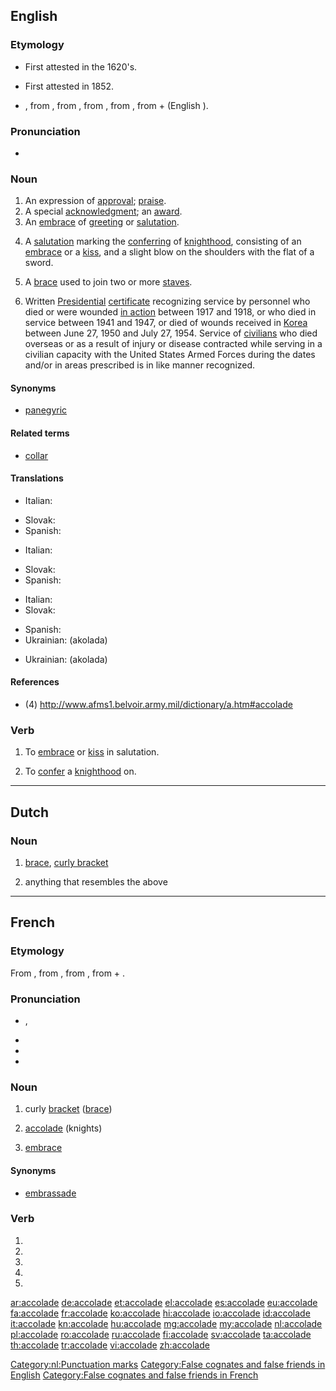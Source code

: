 ==English==
{{wikipedia|dab=accolade}}

===Etymology===
* First attested in the 1620's.
* {{sense|award|praise}} First attested in 1852.
* {{borrowed}} {{etyl|fr}}, from {{etyl|oc}} {{term|acolada||an embrace|lang=oc}}, from {{etyl|oc}} {{term|acolar||an embrace|lang=oc}}, from {{etyl|it}} {{term|accolata|lang=it}}, from {{etyl|VL.}} {{term|accolare|accolāre|to hug around the neck|lang=it}}, from {{etyl|la}} {{term|ad-|lang=la}} + {{term|collum||neck|lang=la}} (English {{term|collar|lang=en}}).

===Pronunciation===
* {{a|RP|US}} {{IPA|/ˈæk.ə.ˌleɪd/|/ˌæk.ə.ˈlɑd/}}

===Noun===
{{en-noun}}

# An expression of [[approval]]; [[praise]].
# A special [[acknowledgment]]; an [[award]].
# An [[embrace]] of [[greeting]] or [[salutation]].
# {{context|historical}} A [[salutation]] marking the [[conferring]] of [[knighthood]], consisting of an [[embrace]] or a [[kiss]], and a slight blow on the shoulders with the flat of a sword.
# {{context|music}} A [[brace]] used to join two or more [[staves]].
# {{context|US|military}} Written [[presidential|Presidential]] [[certificate]] recognizing service by personnel who died or were wounded [[in action]] between 1917 and 1918, or who died in service between 1941 and 1947, or died of wounds received in [[Korea]] between June 27, 1950 and July 27, 1954. Service of [[civilian]]s who died overseas or as a result of injury or disease contracted while serving in a civilian capacity with the United States Armed Forces during the dates and/or in areas prescribed is in like manner recognized.

====Synonyms====
* {{sense|expression of approval or praise}} [[panegyric]]

====Related terms====
* [[collar]]

====Translations====
{{trans-top|An expression of approval; praise}}
* Italian: {{t+|it|elogio|m}}
{{trans-mid}}
* Slovak: {{t-|sk|ovácie|f}}
* Spanish: {{t+|es|elogio|m}}
{{trans-bottom}}

{{trans-top|A special acknowledgment; an award}}
* Italian: {{t+|it|riconoscimento|m}}
{{trans-mid}}
* Slovak: {{t-|sk|ocenenie|n}}
* Spanish: {{t+|es|galardón|f}}
{{trans-bottom}}

{{trans-top|A salutation marking the conferring of knighthood}}
* Italian: {{t-|it|ordinazione|f}}
* Slovak: {{t-|sk|pasovanie}}
{{trans-mid}}
* Spanish: {{t-|es|acolada|f}}
* Ukrainian: {{t+|uk|аколада|f}} (akolada)
{{trans-bottom}}

{{trans-top| (music) A brace used to join two or more staves}}
* Ukrainian: {{t+|uk|аколада|f}} (akolada)
{{trans-mid}}
{{trans-bottom}}

{{trans-top|(American Military) Written Presidential certificate}}
{{trans-mid}}
{{trans-bottom}}

====References====
* (4) http://www.afms1.belvoir.army.mil/dictionary/a.htm#accolade

===Verb===
{{en-verb|accolad|ing}}

# {{transitive}} To [[embrace]] or [[kiss]] in salutation.
# {{context|transitive|historical}} To [[confer]] a [[knighthood]] on.

----

==Dutch==
{{wikipedia|lang=nl}}

===Noun===
{{nl-noun|f|accolades}}

# {{context|punctuations}} [[brace]], [[curly bracket]]
# anything that resembles the above

[[Category:nl:Punctuation marks]]

----

==French==

===Etymology===
From {{etyl|frp|fr}} {{term|acolada|lang=frp}}, from {{etyl|it|fr}} {{term|accolata|lang=it}}, from {{term|accolare||to embrace|lang=it}}, from {{etyl|la|fr}} {{term|ad-|lang=la}} + {{term|collum||neck|lang=la}}.

===Pronunciation===
* {{IPA|/a.kɔ.lad/|lang=fr}}, {{X-SAMPA|/a.kO.lad@/|lang=fr}}
* {{audio|Fr-accolade.ogg|Audio (France, Paris)}}
* {{homophones|accolades|lang=fr}}
* {{hyphenation|a|cco|lade|lang=fr}}

===Noun===
{{fr-noun|f}}

# curly [[bracket]] ([[brace]])
# {{historical}} [[accolade#English|accolade]] (knights)
# [[embrace]]

====Synonyms====
* {{sense|embrace}} [[embrassade]]

===Verb===
{{fr-verb-form}}

# {{conjugation of|accolader||1|s|pres|ind|lang=fr}}
# {{conjugation of|accolader||3|s|pres|ind|lang=fr}}
# {{conjugation of|accolader||1|s|pres|sub|lang=fr}}
# {{conjugation of|accolader||1|s|pres|sub|lang=fr}}
# {{conjugation of|accolader||2|s|imp|lang=fr}}

[[Category:False cognates and false friends in English]]
[[Category:False cognates and false friends in French]]

[[ar:accolade]]
[[de:accolade]]
[[et:accolade]]
[[el:accolade]]
[[es:accolade]]
[[eu:accolade]]
[[fa:accolade]]
[[fr:accolade]]
[[ko:accolade]]
[[hi:accolade]]
[[io:accolade]]
[[id:accolade]]
[[it:accolade]]
[[kn:accolade]]
[[hu:accolade]]
[[mg:accolade]]
[[my:accolade]]
[[nl:accolade]]
[[pl:accolade]]
[[ro:accolade]]
[[ru:accolade]]
[[fi:accolade]]
[[sv:accolade]]
[[ta:accolade]]
[[th:accolade]]
[[tr:accolade]]
[[vi:accolade]]
[[zh:accolade]]